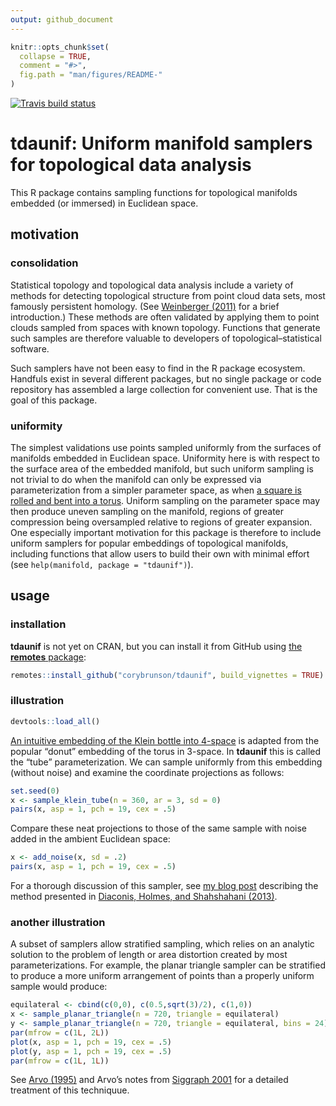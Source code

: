 ```yaml
---
output: github_document
---
```


```r
knitr::opts_chunk$set(
  collapse = TRUE,
  comment = "#>",
  fig.path = "man/figures/README-"
)
```

[![Travis build status](https://travis-ci.org/corybrunson/tdaunif.svg?branch=master)](https://travis-ci.org/corybrunson/tdaunif)

# **tdaunif**: Uniform manifold samplers for topological data analysis

This R package contains sampling functions for topological manifolds embedded (or immersed) in Euclidean space.

## motivation

### consolidation

Statistical topology and topological data analysis include a variety of methods for detecting topological structure from point cloud data sets, most famously persistent homology. (See [Weinberger (2011)](https://www.ams.org/notices/201101/rtx110100036p.pdf) for a brief introduction.)
These methods are often validated by applying them to point clouds sampled from spaces with known topology.
Functions that generate such samples are therefore valuable to developers of topological--statistical software.

Such samplers have not been easy to find in the R package ecosystem. Handfuls exist in several different packages, but no single package or code repository has assembled a large collection for convenient use. That is the goal of this package.

### uniformity

The simplest validations use points sampled uniformly from the surfaces of manifolds embedded in Euclidean space. Uniformity here is with respect to the surface area of the embedded manifold, but such uniform sampling is not trivial to do when the manifold can only be expressed via parameterization from a simpler parameter space, as when [a square is rolled and bent into a torus](https://en.wikipedia.org/wiki/Torus#Flat_torus). Uniform sampling on the parameter space may then produce uneven sampling on the manifold, regions of greater compression being oversampled relative to regions of greater expansion.
One especially important motivation for this package is therefore to include uniform samplers for popular embeddings of topological manifolds, including functions that allow users to build their own with minimal effort (see `help(manifold, package = "tdaunif")`).

## usage

### installation

**tdaunif** is not yet on CRAN, but you can install it from GitHub using [the **remotes** package](https://github.com/r-lib/remotes):

```r
remotes::install_github("corybrunson/tdaunif", build_vignettes = TRUE)
```

### illustration

```r
devtools::load_all()
```

[An intuitive embedding of the Klein bottle into 4-space](https://en.wikipedia.org/wiki/Klein_bottle#3D_pinched_torus_/_4D_M%C3%B6bius_tube) is adapted from the popular "donut" embedding of the torus in 3-space. In **tdaunif** this is called the "tube" parameterization. We can sample uniformly from this embedding (without noise) and examine the coordinate projections as follows:

```r
set.seed(0)
x <- sample_klein_tube(n = 360, ar = 3, sd = 0)
pairs(x, asp = 1, pch = 19, cex = .5)
```

Compare these neat projections to those of the same sample with noise added in the ambient Euclidean space:

```r
x <- add_noise(x, sd = .2)
pairs(x, asp = 1, pch = 19, cex = .5)
```

For a thorough discussion of this sampler, see [my blog post](https://corybrunson.github.io/2019/02/01/sampling/) describing the method presented in [Diaconis, Holmes, and Shahshahani (2013)](https://projecteuclid.org/euclid.imsc/1379942050).

### another illustration

A subset of samplers allow stratified sampling, which relies on an analytic solution to the problem of length or area distortion created by most parameterizations. For example, the planar triangle sampler can be stratified to produce a more uniform arrangement of points than a properly uniform sample would produce:

```r
equilateral <- cbind(c(0,0), c(0.5,sqrt(3)/2), c(1,0))
x <- sample_planar_triangle(n = 720, triangle = equilateral)
y <- sample_planar_triangle(n = 720, triangle = equilateral, bins = 24)
par(mfrow = c(1L, 2L))
plot(x, asp = 1, pch = 19, cex = .5)
plot(y, asp = 1, pch = 19, cex = .5)
par(mfrow = c(1L, 1L))
```

See [Arvo (1995)](https://dl.acm.org/doi/10.1145/218380.218500) and Arvo's notes from [Siggraph 2001](https://www.cs.princeton.edu/courses/archive/fall04/cos526/papers/course29sig01.pdf) for a detailed treatment of this techniquue.
